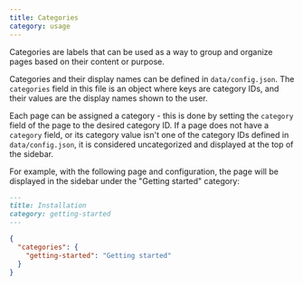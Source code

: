 ```yaml
---
title: Categories
category: usage
---
```


Categories are labels that can be used as a way to group and organize pages based on their content or purpose.

Categories and their display names can be defined in `data/config.json`. The `categories` field in this file is an object where keys are category IDs, and their values are the display names shown to the user.

Each page can be assigned a category - this is done by setting the `category` field of the page to the desired category ID. If a page does not have a `category` field, or its category value isn't one of the category IDs defined in `data/config.json`, it is considered uncategorized and displayed at the top of the sidebar.

For example, with the following page and configuration, the page will be displayed in the sidebar under the "Getting started" category:

```md title="docs/installation.mdx"
---
title: Installation
category: getting-started
---
```

```json title="data/config.json"
{
  "categories": {
    "getting-started": "Getting started"
  }
}
```
